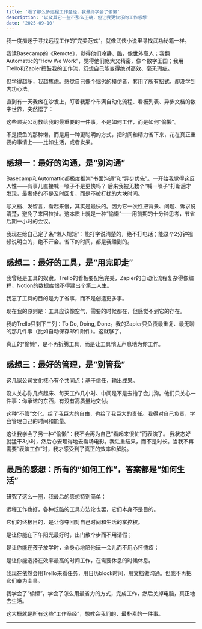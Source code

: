 ```yaml
---
title: '看了那么多远程工作圣经，我最终学会了偷懒'
description: '以及其它一些不那么正确，但让我更快乐的工作感想'
date: '2025-09-10'
---
```


我一度痴迷于寻找远程工作的“完美范式”，就像武侠小说里寻找武功秘籍一样。

我读Basecamp的《Remote》，觉得他们冷静、酷，像世外高人；我翻Automattic的“How We Work”，觉得他们庞大又精密，像个数字王国；我用Trello和Zapier捣鼓我的工作流，幻想自己能变得绝对高效、毫无瑕疵。

但学得越多，我越焦虑。感觉自己像个拙劣的模仿者，套用了所有招式，却没学到内功心法。

直到有一天我瘫在沙发上，盯着我那个布满自动化流程、看板列表、异步文档的数字世界，突然悟了：

这些顶尖公司教给我的最重要的一件事，不是如何工作，而是如何“偷懒”。

不是摸鱼的那种懒，而是用一种更聪明的方式，把时间和精力省下来，花在真正重要的事情上——比如生活，或者发呆。
## 感想一：最好的沟通，是“别沟通”
Basecamp和Automattic都极度推崇“书面沟通”和“异步优先”。一开始我觉得这反人性——有事儿直接喊一嗓子不是更快吗？
后来我被无数个“喊一嗓子”打断后才发现，最奢侈的不是及时回复，而是不被打扰的大块时间。

写文档、发留言，看起来慢，其实是最快的。因为它一次性把背景、问题、诉求说清楚，避免了来回拉扯。这本质上就是一种“偷懒”——用前期的十分钟思考，节省后期一小时的会议。

我现在给自己定了条“懒人规矩”：能打字说清楚的，绝不打电话；能录个2分钟视频说明白的，绝不开会。省下的时间，都是我赚到的。

## 感想二：最好的工具，是“用完即走”
我曾经是工具的奴隶。Trello的看板要配色完美，Zapier的自动化流程复杂得像编程，Notion的数据库恨不得建出个第二人生。

我忘了工具的目的是为了省事，而不是创造更多事。

现在我的原则是：工具应该像空气，需要的时候都在，但感觉不到它的存在。

我的Trello只剩下三列：To Do, Doing, Done。我的Zapier只负责最重复、最无聊的那几件事（比如自动保存邮件附件）。这就够了。

真正的“偷懒”，是不再折腾工具，而是让工具悄无声息地为你工作。
## 感想三：最好的管理，是“别管我”
这几家公司文化核心有个共同点：基于信任，输出成果。

没人关心你几点起床、每天工作几小时、中间是不是去撸了会儿狗。他们只关心一件事：你承诺的东西，有没有高质量地交付。

这种“不管”文化，给了我巨大的自由，也给了我巨大的责任。我得对自己负责，学会管理自己的时间和能量。

这让我学会了另一种“偷懒”：我不会再为自己“看起来很忙”而表演了。 我状态好就猛干3小时，然后心安理得地去看场电影。我注重结果，而不是时长。当我不再需要“表演工作”时，我才感受到了真正的效率和解脱。
## 最后的感想：所有的“如何工作”，答案都是“如何生活”
研究了这么一圈，我最后的感想特别简单：

远程工作也好，各种炫酷的工具方法论也罢，它们本身不是目的。

它们的终极目的，是让你夺回对自己时间和生活的掌控权。

是让你能在下午阳光最好时，出门散个步而不用请假；

是让你能在孩子放学时，全身心地陪他玩一会儿而不用心怀愧疚；

是让你能选择在效率最高的时间工作，在需要休息的时候休息。

我现在依然会用Trello来看任务，用日历block时间，用文档做沟通。但我不再把它们奉为圭臬。

我学会了“偷懒”，学会了怎么用最省力的方式，完成工作，然后关掉电脑，真正地去生活。

这大概就是所有这些“工作圣经”，想教会我们的、最朴素的一件事。



---

